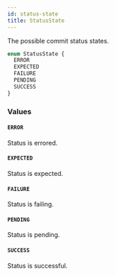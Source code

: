 ```yaml
---
id: status-state
title: StatusState
---
```


The possible commit status states.

```graphql
enum StatusState {
  ERROR
  EXPECTED
  FAILURE
  PENDING
  SUCCESS
}
```

### Values

#### `ERROR`

Status is errored.

#### `EXPECTED`

Status is expected.

#### `FAILURE`

Status is failing.

#### `PENDING`

Status is pending.

#### `SUCCESS`

Status is successful.

